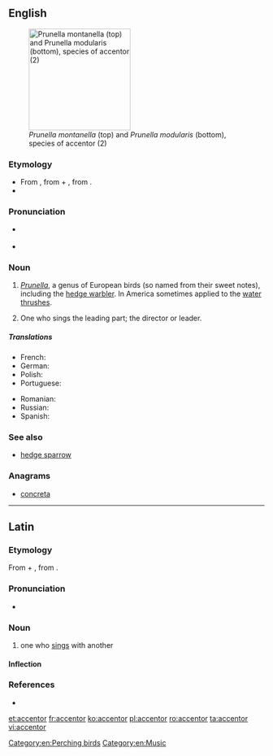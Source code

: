 ==English==
{{wikipedia}}
[[Image:Prunella modularis montanella.jpg|thumb|right|200px|''Prunella montanella'' (top) and ''Prunella modularis'' (bottom), species of accentor (2)]]

===Etymology===
* From {{etyl|la|en}} {{m|la|accentor||one who sings with another}}, from {{m|la|ad}} + {{m|la|cantor||singer}}, from {{m|la|canō||sing}}.
* {{suffix|accent|or|lang=en}}

===Pronunciation===
* {{a|UK}} {{IPA|/əkˈsɛntə/|lang=en}}
* {{a|US}} {{IPA|/ək.ˈsɛn.tɚ/|lang=en}}

===Noun===
{{en-noun}}

# ''[[Prunella]]'', a genus of European birds (so named from their sweet notes), including the [[hedge warbler]]. In America sometimes applied to the [[water thrush]]es.
# {{label|en|music|obsolete}} One who sings the leading part; the director or leader.

=====Translations=====
{{trans-top|bird of the Prunella genus}}
* French: {{t+|fr|accenteur|m}}
* German: {{t+|de|Braunelle|f}}
* Polish: {{t|pl|płochacz|m}}
* Portuguese: {{t+|pt|ferreirinha|f}}
{{trans-mid}}
* Romanian: {{t+|ro|brumăriță|f}}
* Russian: {{t+|ru|завиру́шка|m}}
* Spanish: {{t+|es|acentor|m}}
{{trans-bottom}}

{{trans-top|''music'': director or leader}}
{{trans-mid}}
{{trans-bottom}}

===See also===
* [[hedge sparrow]]

===Anagrams===
* [[concreta#English|concreta]]

[[Category:en:Perching birds]]
[[Category:en:Music]]

----

==Latin==
{{was fwotd|2014|August|22|lang=la}}

===Etymology===
From {{m|la|ad}} + {{m|la|cantor||singer}}, from {{m|la|canō||sing}}.

===Pronunciation===
* {{la-pronunc|accentor}}

===Noun===
{{la-noun|accentor||accentōris|m|third}}

# one who [[sing]]s with another

====Inflection====
{{la-decl-3rd|accentor|accentōr}}

===References===
* {{R:L&S}}

[[et:accentor]]
[[fr:accentor]]
[[ko:accentor]]
[[pl:accentor]]
[[ro:accentor]]
[[ta:accentor]]
[[vi:accentor]]